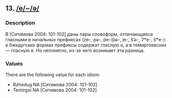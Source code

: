 ## 13. <a href =  'https://agricolamz.github.io/The_Circassian_Isoglosses_Database/13.html'>/e/~/ə/</a>
### Description

В [Ситимова 2004: 101-102] даны пары словоформ, отличающиеся гласными в начальных префиксах (ze-, pə-, ṗe-/ṗə-, je-, š'ə-, ʔʷe-, ŝʷe-): в бжедугских формах префиксы содержат гласную ə, а в темиргоевских — гласную e. Но непонятно, из-за чего возникает эта разница.

### Values
There are the following value for each idiom:

* Bzhedug  NA [Ситимова 2004: 101-102] 
* Temirgoi  NA [Ситимова 2004: 101-102] 

